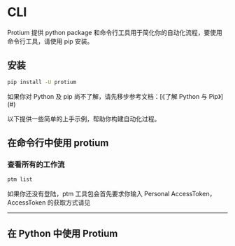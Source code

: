 # CLI

Protium 提供 python package 和命令行工具用于简化你的自动化流程，要使用命令行工具，请使用 pip 安装。


## 安装

```bash  {{ title: "Terminal"}}
pip install -U protium
```

<Note>
如果你对 Python 及 pip 尚不了解，请先移步参考文档：[《了解 Python 与 Pip》](#) 
</Note>

以下提供一些简单的上手示例，帮助你构建自动化过程。

## 在命令行中使用 protium

### 查看所有的工作流

```bash
ptm list 
```

如果你还没有登陆，ptm 工具包会首先要求你输入 Personal AccessToken，AccessToken 的获取方式请见

---


## 在 Python 中使用 Protium